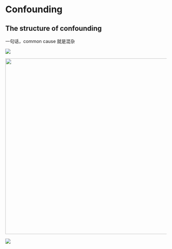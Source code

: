 # Confounding

## The structure of confounding

一句话，common cause 就是混杂

![](images/clipboard-3565620640.png)

![](images/clipboard-529591419.png){width="549"}

![](images/clipboard-312472205.png)
